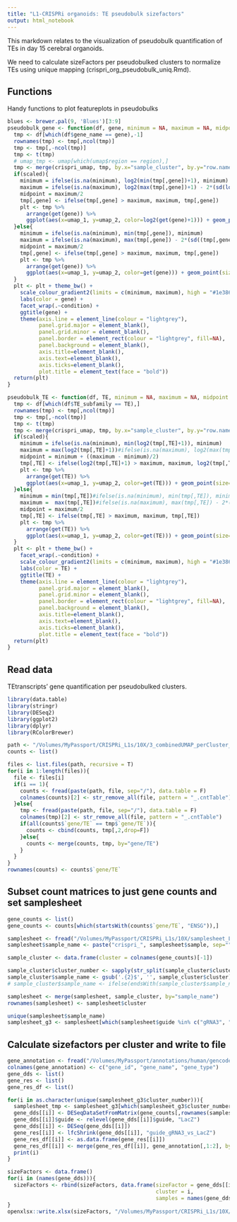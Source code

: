 ```yaml
---
title: "L1-CRISPRi organoids: TE pseudobulk sizefactors"
output: html_notebook
---
```


This markdown relates to the visualization of pseudobulk quantification of TEs in day 15 cerebral organoids.

We need to calculate sizeFactors per pseudobulked clusters to normalize TEs using unique mapping (crispri_org_pseudobulk_uniq.Rmd).

## Functions

Handy functions to plot featureplots in pseudobulks

```r
blues <- brewer.pal(9, 'Blues')[3:9]
pseudobulk_gene <- function(df, gene, minimum = NA, maximum = NA, midpoint = NA, scaled = T){
  tmp <- df[which(df$gene_name == gene),-1]
  rownames(tmp) <- tmp[,ncol(tmp)]
  tmp <- tmp[,-ncol(tmp)]
  tmp <- t(tmp)
  # umap_tmp <- umap[which(umap$region == region),]
  tmp <- merge(crispri_umap, tmp, by.x="sample_cluster", by.y="row.names")
  if(scaled){
    minimum = ifelse(is.na(minimum), log2(min(tmp[,gene])+1), minimum)
    maximum = ifelse(is.na(maximum), log2(max(tmp[,gene])+1) - 2*(sd(log2((tmp[,gene])+1))), maximum)
    midpoint = maximum/2
    tmp[,gene] <- ifelse(tmp[,gene] > maximum, maximum, tmp[,gene])
    plt <- tmp %>%
      arrange(get(gene)) %>%
      ggplot(aes(x=umap_1, y=umap_2, color=log2(get(gene)+1))) + geom_point(size=0.4) 
  }else{
    minimum = ifelse(is.na(minimum), min(tmp[,gene]), minimum)
    maximum = ifelse(is.na(maximum), max(tmp[,gene]) - 2*(sd((tmp[,gene]))), maximum)
    midpoint = maximum/2
    tmp[,gene] <- ifelse(tmp[,gene] > maximum, maximum, tmp[,gene])
    plt <- tmp %>%
      arrange(get(gene)) %>%
      ggplot(aes(x=umap_1, y=umap_2, color=get(gene))) + geom_point(size=0.4) 
  }
  plt <- plt + theme_bw() + 
    scale_colour_gradient2(limits = c(minimum, maximum), high = "#1e386c", low = "#bfdbf0", mid = "#0394cb", midpoint = midpoint) +
    labs(color = gene) +
    facet_wrap(.~condition) +
    ggtitle(gene) +
    theme(axis.line = element_line(colour = "lightgrey"),
          panel.grid.major = element_blank(),
          panel.grid.minor = element_blank(),
          panel.border = element_rect(colour = "lightgrey", fill=NA),
          panel.background = element_blank(),
          axis.title=element_blank(),
          axis.text=element_blank(),
          axis.ticks=element_blank(),
          plot.title = element_text(face = "bold"))
  return(plt)
}

pseudobulk_TE <- function(df, TE, minimum = NA, maximum = NA, midpoint = NA, scaled=T){
  tmp <- df[which(df$TE_subfamily == TE),]
  rownames(tmp) <- tmp[,ncol(tmp)]
  tmp <- tmp[,-ncol(tmp)]
  tmp <- t(tmp)
  tmp <- merge(crispri_umap, tmp, by.x="sample_cluster", by.y="row.names")
  if(scaled){
    minimum = ifelse(is.na(minimum), min(log2(tmp[,TE]+1)), minimum)
    maximum = max(log2(tmp[,TE]+1))#ifelse(is.na(maximum), log2(max(tmp[,TE])+1) - 2*(sd(log2((tmp[,TE])+1))), maximum)
    midpoint = minimum + ((maximum - minimum)/2)
    tmp[,TE] <- ifelse(log2(tmp[,TE]+1) > maximum, maximum, log2(tmp[,TE]+1))
    plt <- tmp %>%
      arrange(get(TE)) %>%
      ggplot(aes(x=umap_1, y=umap_2, color=get(TE))) + geom_point(size=0.4) 
  }else{
    minimum = min(tmp[,TE])#ifelse(is.na(minimum), min(tmp[,TE]), minimum)
    maximum =  max(tmp[,TE])#ifelse(is.na(maximum), max(tmp[,TE]) - 2*(sd(tmp[,TE])), maximum)
    midpoint = maximum/2
    tmp[,TE] <- ifelse(tmp[,TE] > maximum, maximum, tmp[,TE])
    plt <- tmp %>%
      arrange(get(TE)) %>%
      ggplot(aes(x=umap_1, y=umap_2, color=get(TE))) + geom_point(size=0.4) 
  }
  plt <- plt + theme_bw() + 
    facet_wrap(.~condition) +
    scale_colour_gradient2(limits = c(minimum, maximum), high = "#1e386c", low = "#bfdbf0", mid = "#0394cb", midpoint = midpoint) +
    labs(color = TE) +
    ggtitle(TE) +
    theme(axis.line = element_line(colour = "lightgrey"),
          panel.grid.major = element_blank(),
          panel.grid.minor = element_blank(),
          panel.border = element_rect(colour = "lightgrey", fill=NA),
          panel.background = element_blank(),
          axis.title=element_blank(),
          axis.text=element_blank(),
          axis.ticks=element_blank(),
          plot.title = element_text(face = "bold"))
  return(plt)
}


```

## Read data

TEtranscripts' gene quantification per pseudobulked clusters.

```r
library(data.table)
library(stringr)
library(DESeq2)
library(ggplot2)
library(dplyr)
library(RColorBrewer)

path <- "/Volumes/MyPassport/CRISPRi_L1s/10X/3_combinedUMAP_perCluster_res0.1/clusterPipeline/TEcounts/multiple/"
counts <- list()

files <- list.files(path, recursive = T)
for(i in 1:length(files)){
  file <- files[i]
  if(i == 1){
    counts <- fread(paste(path, file, sep="/"), data.table = F)  
    colnames(counts)[2] <- str_remove_all(file, pattern = "_.cntTable")
  }else{
    tmp <- fread(paste(path, file, sep="/"), data.table = F)  
    colnames(tmp)[2] <- str_remove_all(file, pattern = "_.cntTable")
    if(all(counts$`gene/TE` == tmp$`gene/TE`)){
      counts <- cbind(counts, tmp[,2,drop=F])
    }else{
      counts <- merge(counts, tmp, by="gene/TE")
    }
  }
}
rownames(counts) <- counts$`gene/TE`

```

## Subset count matrices to just gene counts and set samplesheet

```r
gene_counts <- list()
gene_counts <- counts[which(startsWith(counts$`gene/TE`, "ENSG")),]

samplesheet <- fread("/Volumes/MyPassport/CRISPRi_L1s/10X/samplesheet_L1crispr_10X.tab", data.table = F)
samplesheet$sample_name <- paste("crispri_", samplesheet$sample, sep="")

sample_cluster <- data.frame(cluster = colnames(gene_counts)[-1])

sample_cluster$cluster_number <- sapply(str_split(sample_cluster$cluster, "_"), tail, 1)
sample_cluster$sample_name <- gsub('.{2}$', '', sample_cluster$cluster)
# sample_cluster$sample_name <- ifelse(endsWith(sample_cluster$sample_name, "_"), gsub('.{1}$', '', sample_cluster$sample_name), sample_cluster$sample_name)

samplesheet <- merge(samplesheet, sample_cluster, by="sample_name")
rownames(samplesheet) <- samplesheet$cluster

unique(samplesheet$sample_name)
samplesheet_g3 <- samplesheet[which(samplesheet$guide %in% c("gRNA3", "LacZ")),]

```

## Calculate sizefactors per cluster and write to file

```r
gene_annotation <- fread("/Volumes/MyPassport/annotations/human/gencode/v38/gencode.v38.annotation.gene_names.tab", skip=1, header = F)
colnames(gene_annotation) <- c("gene_id", "gene_name", "gene_type")
gene_dds <- list()
gene_res <- list()
gene_res_df <- list()

for(i in as.character(unique(samplesheet_g3$cluster_number))){
  samplesheet_tmp <- samplesheet_g3[which(samplesheet_g3$cluster_number == i),]
  gene_dds[[i]] <- DESeqDataSetFromMatrix(gene_counts[,rownames(samplesheet_tmp)], samplesheet_tmp, design =  ~ guide)
  gene_dds[[i]]$guide <- relevel(gene_dds[[i]]$guide, "LacZ")
  gene_dds[[i]] <- DESeq(gene_dds[[i]])
  gene_res[[i]] <- lfcShrink(gene_dds[[i]], "guide_gRNA3_vs_LacZ")
  gene_res_df[[i]] <- as.data.frame(gene_res[[i]])
  gene_res_df[[i]] <- merge(gene_res_df[[i]], gene_annotation[,1:2], by.x="row.names", by.y="gene_id")
  print(i)
}

sizeFactors <- data.frame()
for(i in (names(gene_dds))){
  sizeFactors <- rbind(sizeFactors, data.frame(sizeFactor = gene_dds[[i]]$sizeFactor, 
                                               cluster = i,
                                               samples = names(gene_dds[[i]]$sizeFactor)))
} 
openxlsx::write.xlsx(sizeFactors, "/Volumes/MyPassport/CRISPRi_L1s/10X/results/tables/gene_sizeFactors_pseudobulk.xlsx")


```


